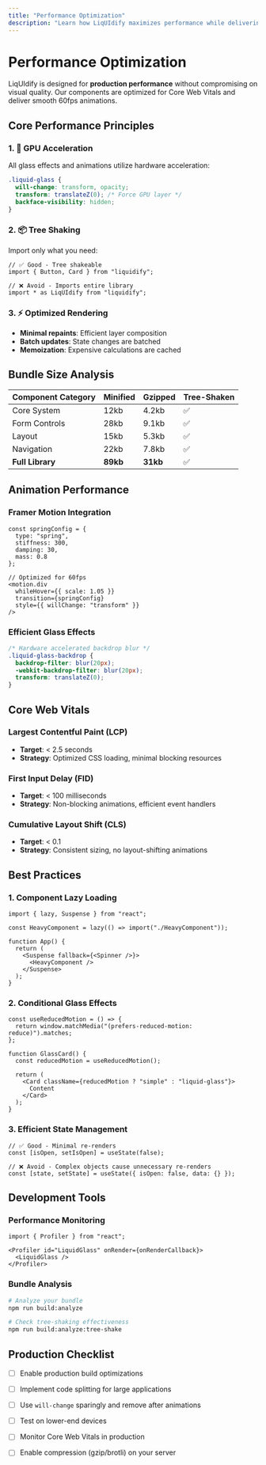 ```yaml
---
title: "Performance Optimization"
description: "Learn how LiqUIdify maximizes performance while delivering stunning visual effects"
---
```


# Performance Optimization

LiqUIdify is designed for **production performance** without compromising on visual quality. Our components are optimized for Core Web Vitals and deliver smooth 60fps animations.

## Core Performance Principles

### 1. 🚀 GPU Acceleration
All glass effects and animations utilize hardware acceleration:

```css
.liquid-glass {
  will-change: transform, opacity;
  transform: translateZ(0); /* Force GPU layer */
  backface-visibility: hidden;
}
```

### 2. 📦 Tree Shaking
Import only what you need:

```tsx
// ✅ Good - Tree shakeable
import { Button, Card } from "liquidify";

// ❌ Avoid - Imports entire library
import * as LiqUIdify from "liquidify";
```

### 3. ⚡ Optimized Rendering
- **Minimal repaints**: Efficient layer composition
- **Batch updates**: State changes are batched
- **Memoization**: Expensive calculations are cached

## Bundle Size Analysis

| Component Category | Minified | Gzipped | Tree-Shaken |
|-------------------|----------|---------|-------------|
| Core System       | 12kb     | 4.2kb   | ✅          |
| Form Controls     | 28kb     | 9.1kb   | ✅          |
| Layout            | 15kb     | 5.3kb   | ✅          |
| Navigation        | 22kb     | 7.8kb   | ✅          |
| **Full Library**  | **89kb** | **31kb**| ✅          |

## Animation Performance

### Framer Motion Integration
```tsx
const springConfig = {
  type: "spring",
  stiffness: 300,
  damping: 30,
  mass: 0.8
};

// Optimized for 60fps
<motion.div
  whileHover={{ scale: 1.05 }}
  transition={springConfig}
  style={{ willChange: "transform" }}
/>
```

### Efficient Glass Effects
```css
/* Hardware accelerated backdrop blur */
.liquid-glass-backdrop {
  backdrop-filter: blur(20px);
  -webkit-backdrop-filter: blur(20px);
  transform: translateZ(0);
}
```

## Core Web Vitals

### Largest Contentful Paint (LCP)
- **Target**: < 2.5 seconds
- **Strategy**: Optimized CSS loading, minimal blocking resources

### First Input Delay (FID)
- **Target**: < 100 milliseconds  
- **Strategy**: Non-blocking animations, efficient event handlers

### Cumulative Layout Shift (CLS)
- **Target**: < 0.1
- **Strategy**: Consistent sizing, no layout-shifting animations

## Best Practices

### 1. Component Lazy Loading
```tsx
import { lazy, Suspense } from "react";

const HeavyComponent = lazy(() => import("./HeavyComponent"));

function App() {
  return (
    <Suspense fallback={<Spinner />}>
      <HeavyComponent />
    </Suspense>
  );
}
```

### 2. Conditional Glass Effects
```tsx
const useReducedMotion = () => {
  return window.matchMedia("(prefers-reduced-motion: reduce)").matches;
};

function GlassCard() {
  const reducedMotion = useReducedMotion();
  
  return (
    <Card className={reducedMotion ? "simple" : "liquid-glass"}>
      Content
    </Card>
  );
}
```

### 3. Efficient State Management
```tsx
// ✅ Good - Minimal re-renders
const [isOpen, setIsOpen] = useState(false);

// ❌ Avoid - Complex objects cause unnecessary re-renders
const [state, setState] = useState({ isOpen: false, data: {} });
```

## Development Tools

### Performance Monitoring
```tsx
import { Profiler } from "react";

<Profiler id="LiquidGlass" onRender={onRenderCallback}>
  <LiquidGlass />
</Profiler>
```

### Bundle Analysis
```bash
# Analyze your bundle
npm run build:analyze

# Check tree-shaking effectiveness
npm run build:analyze:tree-shake
```

## Production Checklist

- [ ] Enable production build optimizations
- [ ] Implement code splitting for large applications
- [ ] Use `will-change` sparingly and remove after animations
- [ ] Test on lower-end devices
- [ ] Monitor Core Web Vitals in production
- [ ] Enable compression (gzip/brotli) on your server

